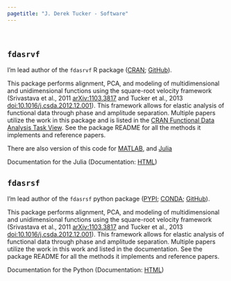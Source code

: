 ```yaml
---
pagetitle: "J. Derek Tucker - Software"
---
```


<link rel="stylesheet" href="styles.css" type="text/css" />

<br>

## `fdasrvf`
I'm lead author of the `fdasrvf` R package ([CRAN](https://cran.r-project.org/web/packages/fdasrvf/index.html); [GitHub](https://github.com/jdtuck/fdasrvf_R)). 

This package performs alignment, PCA, and modeling of multidimensional and unidimensional functions using the square-root velocity framework (Srivastava et al., 2011 [arXiv:1103.3817](https://arxiv.org/abs/1103.3817) and Tucker et al., 2013 [doi:10.1016/j.csda.2012.12.001](Papers/CSDA_PCA_12.pdf)). This framework allows for elastic analysis of functional data through phase and amplitude separation. Multiple papers utilize the work in this package and is listed in the [CRAN Functional Data Analysis Task View](https://cran.r-project.org/web/views/FunctionalData.html). See the package README for all the methods it implements and reference papers.

There are also version of this code for [MATLAB](https://github.com/jdtuck/fdasrvf_MATLAB), and [Julia](https://github.com/jdtuck/ElasticFDA.jl)

Documentation for the Julia (Documentation: [HTML](http://elasticfdajl.readthedocs.org/en/latest/))

## `fdasrsf`
I'm lead author of the `fdasrsf` python package ([PYPI](https://cran.r-project.org/web/packages/fdasrvf/index.html);
[CONDA](https://anaconda.org/conda-forge/fdasrsf);
[GitHub](https://github.com/jdtuck/fdasrsf_python)). 

This package performs alignment, PCA, and modeling of multidimensional and unidimensional functions using the square-root velocity framework (Srivastava et al., 2011 [arXiv:1103.3817](https://arxiv.org/abs/1103.3817) and Tucker et al., 2013 [doi:10.1016/j.csda.2012.12.001](Papers/CSDA_PCA_12.pdf)). This framework allows for elastic analysis of functional data through phase and amplitude separation. Multiple papers utilize the work in this work and listed in the documentation. See the package README for all the methods it implements and reference papers.

Documentation for the Python (Documentation: [HTML](https://fdasrsf-python.readthedocs.io/en/latest/?badge=latest))
